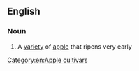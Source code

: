 ==English==

===Noun===
{{en-noun}}

# A [[variety]] of [[apple]] that ripens very early
#: {{rfquotek|Francis Bacon}}

[[Category:en:Apple cultivars]]